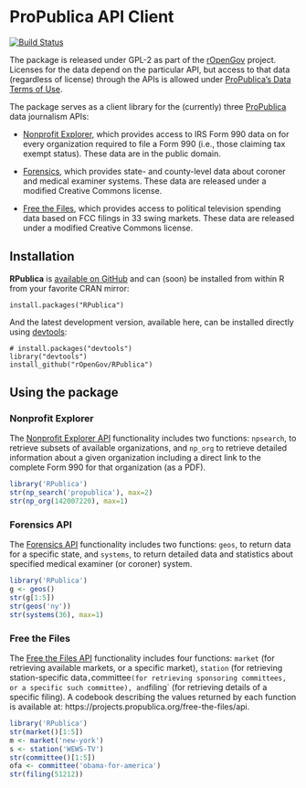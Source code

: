 # ProPublica API Client #

[![Build Status](https://travis-ci.org/rOpenGov/RPublica.png?branch=master)](https://travis-ci.org/rOpenGov/RPublica)

The package is released under GPL-2 as part of the [rOpenGov](http://ropengov.github.io/) project. Licenses for the data depend on the particular API, but access to that data (regardless of license) through the APIs is allowed under [ProPublica's Data Terms of Use](http://www.propublica.org/about/propublica-data-terms-of-use).

The package serves as a client library for the (currently) three [ProPublica](http://www.propublica.org/) data journalism APIs:

 - [Nonprofit Explorer](http://projects.propublica.org/nonprofits/api), which provides access to IRS Form 990 data on for every organization required to file a Form 990 (i.e., those claiming tax exempt status). These data are in the public domain.

 - [Forensics](http://projects.propublica.org/forensics/api), which provides state- and county-level data about coroner and medical examiner systems. These data are released under a modified Creative Commons license.

 - [Free the Files](https://projects.propublica.org/free-the-files/api), which provides access to political television spending data based on FCC filings in 33 swing markets. These data are released under a modified Creative Commons license.


## Installation ##

**RPublica** is [available on GitHub](http://github.com/rOpenGov/RPublica) and can (soon) be installed from within R from your favorite CRAN mirror:

```
install.packages("RPublica")
```

And the latest development version, available here, can be installed directly using  [devtools](http://cran.r-project.org/web/packages/devtools/index.html):

```
# install.packages("devtools")
library("devtools")
install_github("rOpenGov/RPublica")
```

## Using the package ##

### Nonprofit Explorer ###

The [Nonprofit Explorer API](http://projects.propublica.org/nonprofits/api) functionality includes two functions: `npsearch`, to retrieve subsets of available organizations, and `np_org` to retrieve detailed information about a given organization including a direct link to the complete Form 990 for that organization (as a PDF).

```r
library('RPublica')
str(np_search('propublica'), max=2)
str(np_org(142007220), max=1)
```

### Forensics API ###

The [Forensics API](http://projects.propublica.org/forensics/api) functionality includes two functions: `geos`, to return data for a specific state, and `systems`, to return detailed data and statistics about specified medical examiner (or coroner) system.

```r
library('RPublica')
g <- geos()
str(g[1:5])
str(geos('ny'))
str(systems(36), max=1)
```


### Free the Files ###

The [Free the Files API](https://projects.propublica.org/free-the-files/api) functionality includes four functions: `market` (for retrieving available markets, or a specific market), `station` (for retrieving station-specific data`, `committee` (for retrieving sponsoring committees, or a specific such committee), and `filing` (for retrieving details of a specific filing). A codebook describing the values returned by each function is available at: https://projects.propublica.org/free-the-files/api.

```r
library('RPublica')
str(market()[1:5])
m <- market('new-york')
s <- station('WEWS-TV')
str(committee()[1:5])
ofa <- committee('obama-for-america')
str(filing(51212))
```

